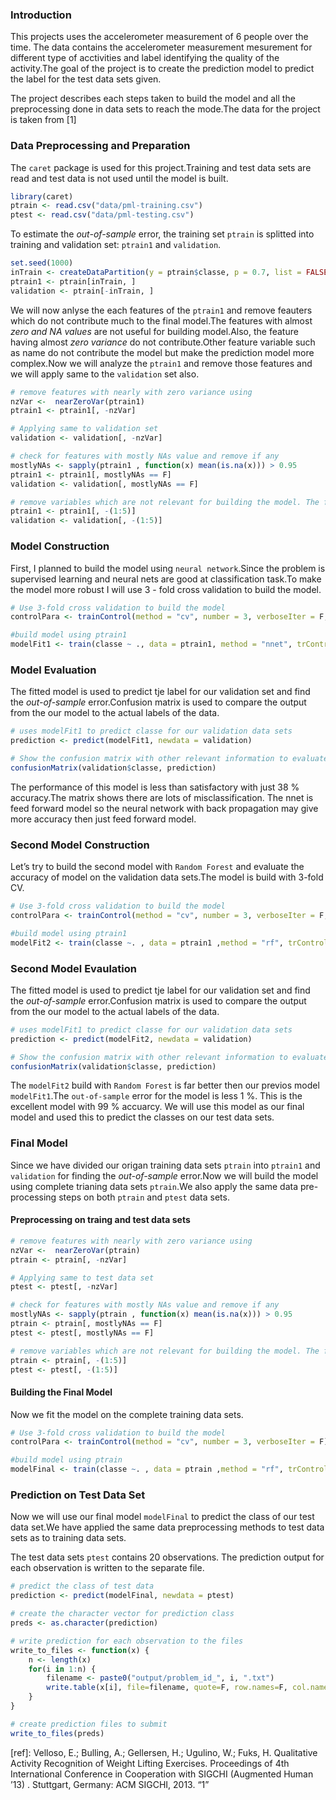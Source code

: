 ### Introduction

This projects uses the accelerometer measurement of 6 people over the time. The data contains the accelerometer measurement mesurement for different type of acctivities and label identifying the quality of the activity.The goal of the project is to create the prediction model to predict the label for the test data sets given.

The project describes each steps taken to build the model and all the preprocessing done in data sets to reach the mode.The data for the project is taken from [1]

### Data Preprocessing and Preparation 

The ```caret``` package is used for this project.Training and test data sets are read and test data is not used until the model is built.

```r
library(caret)
ptrain <- read.csv("data/pml-training.csv")
ptest <- read.csv("data/pml-testing.csv")
```

To estimate the *out-of-sample* error, the training set ```ptrain```  is splitted into training and validation set: ```ptrain1``` and ```validation```.  

```r
set.seed(1000)
inTrain <- createDataPartition(y = ptrain$classe, p = 0.7, list = FALSE)
ptrain1 <- ptrain[inTrain, ]
validation <- ptrain[-inTrain, ]
```

We will now anlyse the each features of the ```ptrain1``` and remove feauters which do not contribute much to the final model.The features with almost *zero and NA values* are not useful for building model.Also, the feature having almost *zero variance* do not contribute.Other feature variable such as name do not contribute the model but make the prediction model more complex.Now we will analyze the ```ptrain1``` and remove those features and we will apply same to the ```validation``` set also.

```r
# remove features with nearly with zero variance using 
nzVar <-  nearZeroVar(ptrain1)
ptrain1 <- ptrain1[, -nzVar]

# Applying same to validation set
validation <- validation[, -nzVar]

# check for features with mostly NAs value and remove if any
mostlyNAs <- sapply(ptrain1 , function(x) mean(is.na(x))) > 0.95
ptrain1 <- ptrain1[, mostlyNAs == F]
validation <- validation[, mostlyNAs == F]

# remove variables which are not relevant for building the model. The first 5 feature varible * X, user_name, raw_timestamp_part_1, raw_timestamp_part_2, cvtd_timestamp* are not relevant.
ptrain1 <- ptrain1[, -(1:5)]
validation <- validation[, -(1:5)]
```

### Model Construction

First, I planned to build the model using ```neural network```.Since the problem is supervised learning and neural nets are good at classification task.To make the model more robust I will use 3 - fold cross validation to build the model.

```r
# Use 3-fold cross validation to build the model
controlPara <- trainControl(method = "cv", number = 3, verboseIter = F,)

#build model using ptrain1
modelFit1 <- train(classe ~ ., data = ptrain1, method = "nnet", trControl = controlPara,trace = F)
```


### Model Evaluation
The fitted model is used to predict tje label for our validation set and find the *out-of-sample* error.Confusion matrix is used to compare the output from the our model to the actual labels of the data.

```r
# uses modelFit1 to predict classe for our validation data sets
prediction <- predict(modelFit1, newdata = validation)

# Show the confusion matrix with other relevant information to evaluate our model
confusionMatrix(validation$classe, prediction)
```

The performance of this model is less than satisfactory with just 38 % accuracy.The matrix shows there are lots of misclassification. The nnet is feed forward model so the neural network with back propagation may give more accuracy then just feed forward model. 

### Second Model Construction

Let's try to build the second model with ```Random Forest``` and evaluate the accuracy of model on the validation data sets.The model is build with 3-fold CV.

```r
# Use 3-fold cross validation to build the model
controlPara <- trainControl(method = "cv", number = 3, verboseIter = F,)

#build model using ptrain1
modelFit2 <- train(classe ~. , data = ptrain1 ,method = "rf", trControl = controlPara )
```

### Second Model Evaulation

The fitted model is used to predict tje label for our validation set and find the *out-of-sample* error.Confusion matrix is used to compare the output from the our model to the actual labels of the data.

```r
# uses modelFit1 to predict classe for our validation data sets
prediction <- predict(modelFit2, newdata = validation)

# Show the confusion matrix with other relevant information to evaluate our model
confusionMatrix(validation$classe, prediction)
```

The ```modelFit2``` build with ```Random Forest``` is far better then our previos model ```modelFit1```.The ```out-of-sample``` error for the model is less 1 %. This is the excellent model with 99 % accuarcy. We will use this model as our final model and used this to predict the classes on our test data sets.

### Final Model

Since we have divided our origan training data sets ```ptrain``` into ```ptrain1``` and ```validation``` for finding the *out-of-sample* error.Now we will build the model using complete trianing data sets ```ptrain```.We also apply the same data pre-processing steps on both ```ptrain``` and ```ptest``` data sets.

#### Preprocessing on traing and test data sets 

```r
# remove features with nearly with zero variance using 
nzVar <-  nearZeroVar(ptrain)
ptrain <- ptrain[, -nzVar]

# Applying same to test data set
ptest <- ptest[, -nzVar]

# check for features with mostly NAs value and remove if any
mostlyNAs <- sapply(ptrain , function(x) mean(is.na(x))) > 0.95
ptrain <- ptrain[, mostlyNAs == F]
ptest <- ptest[, mostlyNAs == F]

# remove variables which are not relevant for building the model. The first 5 feature varible * X, user_name, raw_timestamp_part_1, raw_timestamp_part_2, cvtd_timestamp* are not relevant.
ptrain <- ptrain[, -(1:5)]
ptest <- ptest[, -(1:5)]
```

#### Building the Final Model
Now we fit the model on the complete training data sets.

```r
# Use 3-fold cross validation to build the model
controlPara <- trainControl(method = "cv", number = 3, verboseIter = F)

#build model using ptrain
modelFinal <- train(classe ~. , data = ptrain ,method = "rf", trControl = controlPara )

```

### Prediction on Test Data Set
Now we will use our final model ```modelFinal``` to predict the class of our test data set.We have applied the same data preprocessing methods to test data sets as to training data sets.

The test data sets ```ptest``` contains 20 observations. The prediction output for each observation is written to the separate file.

```r
# predict the class of test data
prediction <- predict(modelFinal, newdata = ptest)

# create the character vector for prediction class
preds <- as.character(prediction)

# write prediction for each observation to the files
write_to_files <- function(x) {
    n <- length(x)
    for(i in 1:n) {
        filename <- paste0("output/problem_id_", i, ".txt")
        write.table(x[i], file=filename, quote=F, row.names=F, col.names=F)
    }
}

# create prediction files to submit
write_to_files(preds)
```

[ref]: Velloso, E.; Bulling, A.; Gellersen, H.; Ugulino, W.; Fuks, H. Qualitative Activity Recognition of Weight Lifting Exercises. Proceedings of 4th International Conference in Cooperation with SIGCHI (Augmented Human '13) . Stuttgart, Germany: ACM SIGCHI, 2013. "1"